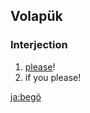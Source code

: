 ==Volapük==
===Interjection===
{{head|vo|interjection}} 

# [[please]]!
# if you please!

[[ja:begö]]